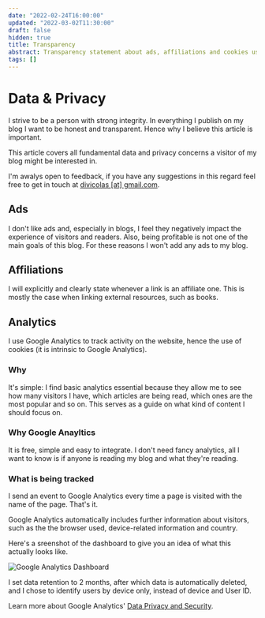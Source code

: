 ```yaml
---
date: "2022-02-24T16:00:00"
updated: "2022-03-02T11:30:00"
draft: false
hidden: true
title: Transparency
abstract: Transparency statement about ads, affiliations and cookies usage on my blog.
tags: []
---
```


# Data & Privacy

I strive to be a person with strong integrity. In everything I publish on my blog I want to be honest and transparent. Hence why I believe this article is important.

This article covers all fundamental data and privacy concerns a visitor of my blog might be interested in.

I'm awalys open to feedback, if you have any suggestions in this regard feel free to get in touch at <a href="mailto:divicolas@gmail.com">divicolas [at] gmail.com</a>.


## Ads

I don't like ads and, especially in blogs, I feel they negatively impact the experience of visitors and readers. Also, being profitable is not one of the main goals of this blog. For these reasons I won't add any ads to my blog.


## Affiliations

I will explicitly and clearly state whenever a link is an affiliate one. This is mostly the case when linking external resources, such as books.


## Analytics

I use Google Analytics to track activity on the website, hence the use of cookies (it is intrinsic to Google Analytics).

### Why

It's simple: I find basic analytics essential because they allow me to see how many visitors I have, which articles are being read, which ones are the most popular and so on. This serves as a guide on what kind of content I should focus on.

### Why Google Anayltics

It is free, simple and easy to integrate. I don't need fancy analytics, all I want to know is if anyone is reading my blog and what they're reading.

### What is being tracked

I send an event to Google Analytics every time a page is visited with the name of the page. That's it.

Google Analytics automatically includes further information about visitors, such as the the browser used, device-related information and country.

Here's a sreenshot of the dashboard to give you an idea of what this actually looks like.

<img
  src="/articles/transparency/analytics-dashboard.png"
  alt="Google Analytics Dashboard"
  width={926}
  height={472}
/>

I set data retention to 2 months, after which data is automatically deleted, and I chose to identify users by device only, instead of device and User ID.

Learn more about Google Analytics' [Data Privacy and Security](https://support.google.com/analytics/topic/2919631?hl=en&ref_topic=1008008).